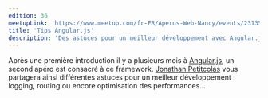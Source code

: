 ```yaml
---
edition: 36
meetupLink: 'https://www.meetup.com/fr-FR/Aperos-Web-Nancy/events/231358619/'
title: 'Tips Angular.js'
description: 'Des astuces pour un meilleur développement avec Angular.js'
---
```


Après une première introduction il y a plusieurs mois à [Angular.js](https://angularjs.org/), un second apéro est consacré à ce framework. [Jonathan Petitcolas](https://twitter.com/Sethpolma) vous partagera ainsi différentes astuces pour un meilleur développement : logging, routing ou encore optimisation des performances...
